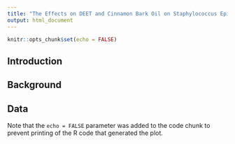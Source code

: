 ```yaml
---
title: "The Effects on DEET and Cinnamon Bark Oil on Staphylococcus Epidermidis"
output: html_document
---
```


```r
knitr::opts_chunk$set(echo = FALSE)
```

## Introduction



## Background



## Data



Note that the `echo = FALSE` parameter was added to the code chunk to prevent printing of the R code that generated the plot.
